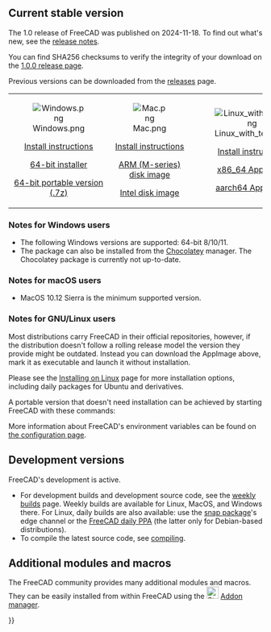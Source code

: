 <languages/>
{{TOCright}}
<translate>

== Current stable version == <!--T:2-->

<!--T:3-->
The 1.0 release of FreeCAD was published on 2024-11-18. To find out what's new, see the [[Release_notes_1.0|release notes]].

<!--T:53-->
You can find SHA256 checksums to verify the integrity of your download on the [https://github.com/FreeCAD/FreeCAD/releases/tag/1.0.0 1.0.0 release page].

<!--T:57-->
Previous versions can be downloaded from the [https://github.com/FreeCAD/FreeCAD/releases releases] page.

</translate><!--Do not remove this tag. It would add even more places where version info has to be kept up to date-->
{| cellpadding="20" style="font-size:120%"

| align=center | [[Image:Windows.png]]

[[Installing_on_Windows|Install instructions]]

[https://github.com/FreeCAD/FreeCAD/releases/download/1.0.0/FreeCAD_1.0.0-conda-Windows-x86_64-installer-1.exe 64-bit installer]

[https://github.com/FreeCAD/FreeCAD/releases/download/1.0.0/FreeCAD_1.0.0-conda-Windows-x86_64-py311.7z 64-bit portable version (.7z)]

| align=center | [[Image:Mac.png]]

[[Installing_on_Mac|Install instructions]]

[https://github.com/FreeCAD/FreeCAD/releases/download/1.0.0/FreeCAD_1.0.0-conda-macOS-arm64-py311.dmg ARM (M-series) disk image]

[https://github.com/FreeCAD/FreeCAD/releases/download/1.0.0/FreeCAD_1.0.0-conda-macOS-x86_64-py311.dmg Intel disk image]

| align=center | [[Image:Linux_with_text.png]]

[[Installing_on_Linux|Install instructions]]

[https://github.com/FreeCAD/FreeCAD/releases/download/1.0.0/FreeCAD_1.0.0-conda-Linux-x86_64-py311.AppImage x86_64 AppImage]

[https://github.com/FreeCAD/FreeCAD/releases/download/1.0.0/FreeCAD_1.0.0-conda-Linux-aarch64-py311.AppImage aarch64 AppImage]

|}
<translate>

=== Notes for Windows users === <!--T:58-->

<!--T:5-->
* The following Windows versions are supported: 64-bit 8/10/11.
* The package can also be installed from the [https://chocolatey.org/packages/freecad Chocolatey] manager. The Chocolatey package is currently not up-to-date.

=== Notes for macOS users === <!--T:59-->

<!--T:9-->
* MacOS 10.12 Sierra is the minimum supported version.

=== Notes for GNU/Linux users === <!--T:6-->

<!--T:51-->
Most distributions carry FreeCAD in their official repositories, however, if the distribution doesn't follow a rolling release model the version they provide might be outdated. Instead you can download the AppImage above, mark it as executable and launch it without installation.

<!--T:54-->
Please see the [[Installing_on_Linux|Installing on Linux]] page for more installation options, including daily packages for Ubuntu and derivatives.

<!--T:55-->
A portable version that doesn't need installation can be achieved by starting FreeCAD with these commands:

</translate>
{{Code|lang=text|code=
cd path/to/directory_containing_AppImage/
chmod +x ./name_of_AppImage_file.AppImage
HOME="$PWD/Settings" FREECAD_USER_HOME="$PWD/Settings" ./name_of_AppImage_file.AppImage
}}
<translate>

<!--T:56-->
More information about FreeCAD's environment variables can be found on [[Start_up_and_Configuration#Environment_variables|the configuration page]].

== Development versions == <!--T:60-->

<!--T:4-->
FreeCAD's development is active.
* For development builds and development source code, see the [https://github.com/FreeCAD/FreeCAD-Bundle/releases/tag/weekly-builds weekly builds] page. Weekly builds are available for Linux, MacOS, and Windows there. For Linux, daily builds are also available: use the [[Ubuntu_Snap|snap package]]'s edge channel or the [https://launchpad.net/~freecad-maintainers/+archive/ubuntu/freecad-daily FreeCAD daily PPA] (the latter only for Debian-based distributions).
* To compile the latest source code, see [[Compiling|compiling]].

== Additional modules and macros == <!--T:44-->

<!--T:52-->
The FreeCAD community provides many additional modules and macros. They can be easily installed from within FreeCAD using the [[Image:Std_AddonMgr.svg|24px]] [[Std_AddonMgr|Addon manager]].


</translate>
{{Userdocnavi{{#translation:}}}}
